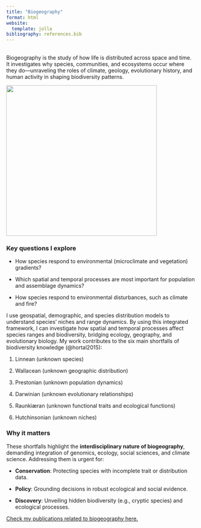 ```yaml
---
title: "Biogeography"
format: html
website:
  template: jolla
bibliography: references.bib
---
```


\
Biogeography is the study of how life is distributed across space and time. It investigates why species, communities, and ecosystems occur where they do—unraveling the roles of climate, geology, evolutionary history, and human activity in shaping biodiversity patterns.\

![](research/Globe.jpeg){fig-align="center" width="400"}

### **Key questions I explore**

-   How species respond to environmental (microclimate and vegetation) gradients?

-   Which spatial and temporal processes are most important for population and assemblage dynamics?

-   How species respond to environmental disturbances, such as climate and fire?

I use geospatial, demographic, and species distribution models to understand species' niches and range dynamics. By using this integrated framework, I can investigate how spatial and temporal processes affect species ranges and biodiversity, bridging ecology, geography, and evolutionary biology. My work contributes to the six main shortfalls of biodiversity knowledge (@hortal2015):

1.  Linnean (unknown species)

2.  Wallacean (unknown geographic distribution)

3.  Prestonian (unknown population dynamics)

4.  Darwinian (unknown evolutionary relationships)

5.  Raunkiæran (unknown functional traits and ecological functions)

6.  Hutchinsonian (unknown niches)

### **Why it matters**

These shortfalls highlight the **interdisciplinary nature of biogeography**, demanding integration of genomics, ecology, social sciences, and climate science. Addressing them is urgent for:

-   **Conservation**: Protecting species with incomplete trait or distribution data.

-   **Policy**: Grounding decisions in robust ecological and social evidence.

-   **Discovery**: Unveiling hidden biodiversity (e.g., cryptic species) and ecological processes.

[Check my publications related to biogeography here.](publications.qmd)
